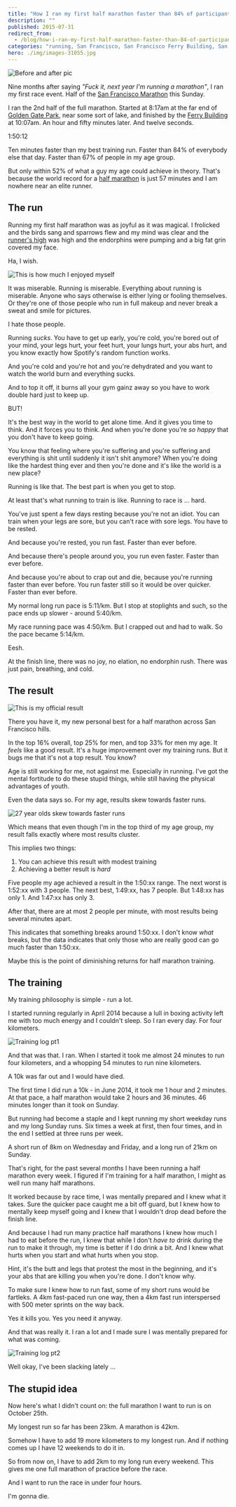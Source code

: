 ```yaml
---
title: "How I ran my first half marathon faster than 84% of participants"
description: ""
published: 2015-07-31
redirect_from:
  - /blog/how-i-ran-my-first-half-marathon-faster-than-84-of-participants/swizec/6705
categories: "running, San Francisco, San Francisco Ferry Building, San Francisco Marathon, Travel + Events"
hero: ./img/images-31055.jpg
---
```


![Before and after pic](./img/images-31055.jpg "Before and after pic")

Nine months after saying _"Fuck it, next year I'm running a marathon"_, I ran my first race event. Half of the [San Francisco Marathon](http://www.thesfmarathon.com/ "San Francisco Marathon") this Sunday.

I ran the 2nd half of the full marathon. Started at 8:17am at the far end of [Golden Gate Park](<http://maps.google.com/maps?ll=37.7697222222,-122.476944444&spn=0.01,0.01&q=37.7697222222,-122.476944444 (Golden%20Gate%20Park)&t=h> "Golden Gate Park"), near some sort of lake, and finished by the [Ferry Building](<http://maps.google.com/maps?ll=37.7955555556,-122.392222222&spn=0.01,0.01&q=37.7955555556,-122.392222222 (San%20Francisco%20Ferry%20Building)&t=h> "San Francisco Ferry Building") at 10:07am. An hour and fifty minutes later. And twelve seconds.

1:50:12

Ten minutes faster than my best training run. Faster than 84% of everybody else that day. Faster than 67% of people in my age group.

But only within 52% of what a guy my age could achieve in theory. That's because the world record for a [half marathon](http://en.wikipedia.org/wiki/Half_marathon "Half marathon") is just 57 minutes and I am nowhere near an elite runner.

## The run

Running my first half marathon was as joyful as it was magical. I frolicked and the birds sang and sparrows flew and my mind was clear and the [runner's high](http://en.wikipedia.org/wiki/Endorphins "Endorphins") was high and the endorphins were pumping and a big fat grin covered my face.

Ha, I wish.

![This is how much I enjoyed myself](./img/images-31140.jpg "This is how much I enjoyed myself")

It was miserable. Running is miserable. Everything about running is miserable. Anyone who says otherwise is either lying or fooling themselves. Or they're one of those people who run in full makeup and never break a sweat and smile for pictures.

I hate those people.

Running _sucks_. You have to get up early, you're cold, you're bored out of your mind, your legs hurt, your feet hurt, your lungs hurt, your abs hurt, and you know exactly how Spotify's random function works.

And you're cold and you're hot and you're dehydrated and you want to watch the world burn and everything sucks.

And to top it off, it burns all your gym gainz away so you have to work double hard just to keep up.

BUT!

It's the best way in the world to get alone time. And it gives you time to think. And it forces you to think. And when you're done you're _so happy_ that you don't have to keep going.

You know that feeling where you're suffering and you're suffering and everything is shit until suddenly it isn't shit anymore? When you're doing like the hardest thing ever and then you're done and it's like the world is a new place?

Running is like that. The best part is when you get to stop.

At least that's what running to train is like. Running to race is ... hard.

You've just spent a few days resting because you're not an idiot. You can train when your legs are sore, but you can't race with sore legs. You have to be rested.

And because you're rested, you run fast. Faster than ever before.

And because there's people around you, you run even faster. Faster than ever before.

And because you're about to crap out and die, because you're running faster than ever before. You run faster still so it would be over quicker. Faster than ever before.

My normal long run pace is 5:11/km. But I stop at stoplights and such, so the pace ends up slower - around 5:40/km.

My race running pace was 4:50/km. But I crapped out and had to walk. So the pace became 5:14/km.

Eesh.

At the finish line, there was no joy, no elation, no endorphin rush. There was just pain, breathing, and cold.

## The result

![This is my official result](./img/images-31056.png "This is my official result")

There you have it, my new personal best for a half marathon across San Francisco hills.

In the top 16% overall, top 25% for men, and top 33% for men my age. It _feels_ like a good result. It's a huge improvement over my training runs. But it bugs me that it's not a top result. You know?

Age is still working for me, not against me. Especially in running. I've got the mental fortitude to do these stupid things, while still having the physical advantages of youth.

Even the data says so. For my age, results skew towards faster runs.

![27 year olds skew towards faster runs](./img/images-31141.png)

Which means that even though I'm in the top third of my age group, my result falls exactly where most results cluster.

This implies two things:

1.  You can achieve this result with modest training
2.  Achieving a better result is _hard_

Five people my age achieved a result in the 1:50:xx range. The next worst is 1:52:xx with 3 people. The next best, 1:49:xx, has 7 people. But 1:48:xx has only 1. And 1:47:xx has only 3.

After that, there are at most 2 people per minute, with most results being several minutes apart.

This indicates that something breaks around 1:50:xx. I don't know _what_ breaks, but the data indicates that only those who are really good can go much faster than 1:50:xx.

Maybe this is the point of diminishing returns for half marathon training.

## The training

My training philosophy is simple - run a lot.

I started running regularly in April 2014 because a lull in boxing activity left me with too much energy and I couldn't sleep. So I ran every day. For four kilometers.

![Training log pt1](./img/images-31142.png "Training log pt1")

And that was that. I ran. When I started it took me almost 24 minutes to run four kilometers, and a whopping 54 minutes to run nine kilometers.

A 10k was far out and I would have died.

The first time I did run a 10k - in June 2014, it took me 1 hour and 2 minutes. At that pace, a half marathon would take 2 hours and 36 minutes. 46 minutes longer than it took on Sunday.

But running had become a staple and I kept running my short weekday runs and my long Sunday runs. Six times a week at first, then four times, and in the end I settled at three runs per week.

A short run of 8km on Wednesday and Friday, and a long run of 21km on Sunday.

That's right, for the past several months I have been running a half marathon every week. I figured if I'm training for a half marathon, I might as well run many half marathons.

It worked because by race time, I was mentally prepared and I knew what it takes. Sure the quicker pace caught me a bit off guard, but I knew how to mentally keep myself going and I knew that I wouldn't drop dead before the finish line.

And because I had run many practice half marathons I knew how much I had to eat before the run, I knew that while I don't _have to_ drink during the run to make it through, my time is better if I do drink a bit. And I knew what hurts when you start and what hurts when you stop.

Hint, it's the butt and legs that protest the most in the beginning, and it's your abs that are killing you when you're done. I don't know why.

To make sure I knew how to run fast, some of my short runs would be fartleks. A 4km fast-paced run one way, then a 4km fast run interspersed with 500 meter sprints on the way back.

Yes it kills you. Yes you need it anyway.

And that was really it. I ran a lot and I made sure I was mentally prepared for what was coming.

![Training log pt2](https://swizec.com/blog/wp-content/uploads/2015/07/Screen-Shot-2015-07-31-at-00.37.39-1017x1024.png)

Well okay, I've been slacking lately ...

## The stupid idea

Now here's what I didn't count on: the full marathon I want to run is on October 25th.

My longest run so far has been 23km. A marathon is 42km.

Somehow I have to add 19 more kilometers to my longest run. And if nothing comes up I have 12 weekends to do it in.

So from now on, I have to add 2km to my long run every weekend. This gives me one full marathon of practice before the race.

And I want to run the race in under four hours.

I'm gonna die.
